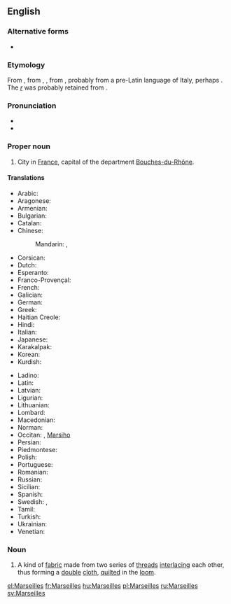 ==English==
{{wikipedia}}

===Alternative forms===
* {{l|en|Marseille}}

===Etymology===
From {{etyl|fr|en}} {{term|Marseille|lang=fr}}, from {{etyl|la|en}} {{term|Massilia|lang=la}}, {{term|Marsilia|lang=la}}, from {{etyl|grc|en}} {{term|Μασσαλία|lang=grc}}, probably from a pre-Latin language of Italy, perhaps {{etyl|lij|en}} {{term|mas|lang=lij||spring}}. The ''[[r]]'' was probably retained from {{etyl|ar|en}} {{term|مَرْسَى|lang=ar||harbor}}.

{{rfe|where did the English ''-s'' come from?|lang=en}}

===Pronunciation===
* {{IPA|/mɑː(ɹ)ˈseɪ(l)(z)/|lang=en}}
* {{rhymes|eɪlz|lang=en}}

===Proper noun===
{{en-proper noun}}

# City in [[France]], capital of the department [[Bouches-du-Rhône]].

====Translations====
{{trans-top|city in France}}
* Arabic: {{t|ar|مَرْسِيلْيَا|f}}
* Aragonese: {{t|an|Marsiella}}
* Armenian: {{t|hy|Մարսել}}
* Bulgarian: {{t|bg|Марсилия|f|tr=Marsílija|sc=Cyrl}}
* Catalan: {{t+|ca|Marsella|f}}
* Chinese:
*: Mandarin: {{t|cmn|馬賽|sc=Hani}}, {{t+|cmn|马赛|tr=Mǎsài|sc=Hani}}
* Corsican: {{t|co|Marseglia}}
* Dutch: {{t|nl|Marseille|n}}
* Esperanto: {{t|eo|Marsejlo}}
* Franco-Provençal: {{t|frp|Marselye}}
* French: {{t+|fr|Marseille|m}}
* Galician: {{t+|gl|Marsella|f}}
* German: {{t+|de|Marseille|n}}
* Greek: {{t+|el|Μασσαλία|f}}
* Haitian Creole: {{t|ht|Masey}}
* Hindi: {{t|hi|मार्सैय|sc=Deva}}
* Italian: {{t+|it|Marsiglia|f}}
* Japanese: {{t|ja|マルセイユ|tr=Maruseiyu|sc=Jpan}}
* Karakalpak: {{t|kaa|Marsel}}
* Korean: {{t|ko|마르세이유|tr=Mareuseiyu|sc=Kore}}
* Kurdish: {{t|ku|Masêy|sc=ku-Arab}}
{{trans-mid}}
* Ladino: {{t|lad|Marseya}}
* Latin: {{t|la|Massilia|f}}
* Latvian: {{t|lv|Marseļa|f}}
* Ligurian: {{t|lij|Marseggia}}
* Lithuanian: {{t|lt|Marselis|m}}
* Lombard: {{t|lmo|Marseja}}
* Macedonian: {{t|mk|Марсеј|m|tr=Marséj}}
* Norman: {{t|nrf|Marsêle}}
* Occitan: {{t+|oc|Marselha|f}}, {{qualifier|Mistralian}} [[Marsiho]]
* Persian: {{t|fa|مارسی|tr=mârsey|sc=fa-Arab}}
* Piedmontese: {{t|pms|Marsèja}}
* Polish: {{t+|pl|Marsylia|f}}
* Portuguese: {{t|pt|Marselha}}
* Romanian: {{t+|ro|Marsilia|f}}
* Russian: {{t+|ru|Марсе́ль|m}}
* Sicilian: {{t|scn|Marsigghia|f}}
* Spanish: {{t+|es|Marsella|f}}
* Swedish: {{t+|sv|Marseille|n}}, {{t+|sv|Marseilles|n}}
* Tamil: {{t|ta|மர்சேய்|sc=Taml}}
* Turkish: {{t|tr|Marsilya}}
* Ukrainian: {{t|uk|Марсель|m|tr=Marsél’|sc=Cyrl}}
* Venetian: {{t|vec|Marsegia}}
{{trans-bottom}}

===Noun===
{{en-noun|-}}

# A kind of [[fabric]] made from two series of [[thread]]s [[interlace|interlacing]] each other, thus forming a [[double]] [[cloth]], [[quilt]]ed in the [[loom]].

[[el:Marseilles]]
[[fr:Marseilles]]
[[hu:Marseilles]]
[[pl:Marseilles]]
[[ru:Marseilles]]
[[sv:Marseilles]]